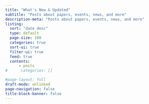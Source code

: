 ```yaml
---
title: "What's New & Updated"
subtitle: "Posts about papers, events, news, and more"
description-meta: "Posts about papers, events, news, and more"
listing: 
  sort: "date desc"
  type: default
  page-size: 100
  categories: true
  sort-ui: true
  filter-ui: true
  feed: true
  contents: 
      - posts
#      categories: [] 

#page-layout: full
draft-mode: unlinked
page-navigation: false
title-block-banner: false
---
```


